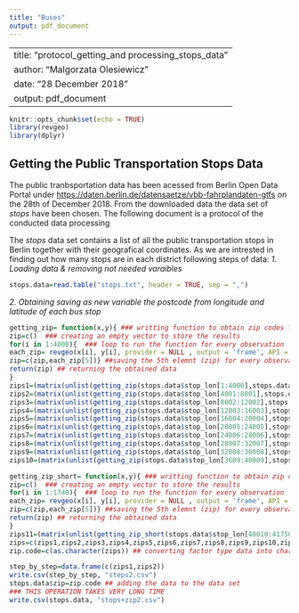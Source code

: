 ---
title: "Buses"
output: pdf_document
---
--
title: "protocol_getting_and processing_stops_data"
author: "Malgorzata Olesiewicz"
date: "28 December 2018"
output: pdf_document
---

```{r setup, include=FALSE}
knitr::opts_chunk$set(echo = TRUE)
library(revgeo)
library(dplyr)
```

## Getting the Public Transportation Stops Data

The public tranbsportation data has been acessed from Berlin Open Data Portal under <https://daten.berlin.de/datensaetze/vbb-fahrplandaten-gtfs> on the 28th of December 2018. 
From the downloaded data the data set of *stops* have been chosen. The following document is a protocol of the conducted data processing 

The *stops* data set contains a list of all the public transportation stops in Berlin together with their geografical coordinates. As we are intrested in finding out how many stops are in each district following steps of data: 
*1. Loading data & removing not needed varaibles*
```{r, echo=TRUE}
stops.data=read.table("stops.txt", header = TRUE, sep = ",")

```
*2. Obtaining saving as new variable the postcode from longitude and latitude of each bus stop* 

```{r, echo= TRUE }
getting_zip= function(x,y){ ### writting function to obtain zip codes for every bus stop:lontitude and latitude as asrugments
zip=c()  ### creating an empty vector to store the results
for(i in 1:4000){  ### loop to run the function for every observation
each_zip= revgeo(x[i], y[i], provider = NULL , output = 'frame', API = NULL, item = 'zip') ## using revgeo package to get zip code for every stop (open street maps as the default option)
zip=c(zip,each_zip[5])} ##saving the 5th elemnt (zip) for every observation and adding it to previouse zips
return(zip) ## returning the obtained data
}
zips1=(matrix(unlist(getting_zip(stops.data$stop_lon[1:4000],stops.data$stop_lat[1:4000]))))## running the function and converting the obtained level data into factor type 4000 obeersvartions at the time
zips2=(matrix(unlist(getting_zip(stops.data$stop_lon[4001:8001],stops.data$stop_lat[4001:8001]))))
zips3=(matrix(unlist(getting_zip(stops.data$stop_lon[8002:12002],stops.data$stop_lat[8002:12002]))))
zips4=(matrix(unlist(getting_zip(stops.data$stop_lon[12003:16003],stops.data$stop_lat[12003:16003]))))
zips5=(matrix(unlist(getting_zip(stops.data$stop_lon[16004:20004],stops.data$stop_lat[16004:20004]))))
zips6=(matrix(unlist(getting_zip(stops.data$stop_lon[20005:24005],stops.data$stop_lat[20005:24005]))))
zips7=(matrix(unlist(getting_zip(stops.data$stop_lon[24006:28006],stops.data$stop_lat[24006:28006]))))
zips8=(matrix(unlist(getting_zip(stops.data$stop_lon[28007:32007],stops.data$stop_lat[28007:32007]))))
zips9=(matrix(unlist(getting_zip(stops.data$stop_lon[32008:36008],stops.data$stop_lat[32008:36008]))))
zips10=(matrix(unlist(getting_zip(stops.data$stop_lon[3609:40009],stops.data$stop_lat[3609:40009]))))

getting_zip_short= function(x,y){ ### writting function to obtain zip codes for every bus stop:lontitude and latitude as asrugments
zip=c()  ### creating an empty vector to store the results
for(i in 1:1740){  ### loop to run the function for every observation
each_zip= revgeo(x[i], y[i], provider = NULL , output = 'frame', API = NULL, item = 'zip') ## using revgeo package to get zip code for every stop (open street maps as the default option)
zip=c(zip,each_zip[5])} ##saving the 5th elemnt (zip) for every observation and adding it to previouse zips
return(zip) ## returning the obtained data
}
zips11=(matrix(unlist(getting_zip_short(stops.data$stop_lon[40010:41750],stops.data$stop_lat[40010:41750]))))
zips=c(zips1,zips2,zips3,zips4,zips5,zips6,zips7,zips8,zips9,zips10,zips11)
zip.code=c(as.character(zips)) ## converting factor type data into character (numeric not possible as some post codes start from 0) and saving it as a vector
```

```{r}
step_by_step=data.frame(c(zips1,zips2))
write.csv(step_by_step, "steps2.csv")
stops.data$zip=zip.code ## adding the data to the data set
### THIS OPERATION TAKES VERY LONG TIME
write.csv(stops.data, "stops+zip2.csv")
```
